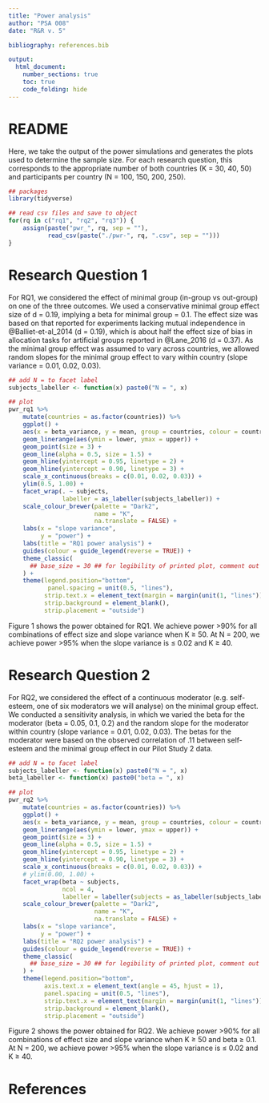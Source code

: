 ```yaml
---
title: "Power analysis"
author: "PSA 008"
date: "R&R v. 5"

bibliography: references.bib  

output:
  html_document:
    number_sections: true
    toc: true
    code_folding: hide
---
```


# README {-}

Here, we take the output of the power simulations and generates the plots used to determine the sample size. For each research question, this corresponds to the appropriate number of both countries (K = 30, 40, 50) and participants per country (N = 100, 150, 200, 250).

```r
## packages
library(tidyverse)

## read csv files and save to object
for(rq in c("rq1", "rq2", "rq3")) {
    assign(paste("pwr_", rq, sep = ""), 
           read_csv(paste("./pwr-", rq, ".csv", sep = "")))
}

```

# Research Question 1

For RQ1, we considered the effect of minimal group (in-group vs out-group) on one of the three outcomes. We used a conservative minimal group effect size of d = 0.19, implying a beta for minimal group = 0.1. The effect size was based on that reported for experiments lacking mutual independence in @Balliet-et-al_2014 (d = 0.19), which is about half the effect size of bias in allocation tasks for artificial groups reported in @Lane_2016 (d = 0.37). As the minimal group effect was assumed to vary across countries, we allowed random slopes for the minimal group effect to vary within country (slope variance = 0.01, 0.02, 0.03). 

```r
## add N = to facet label 
subjects_labeller <- function(x) paste0("N = ", x)

## plot
pwr_rq1 %>%
    mutate(countries = as.factor(countries)) %>%
    ggplot() +
    aes(x = beta_variance, y = mean, group = countries, colour = countries) +
    geom_linerange(aes(ymin = lower, ymax = upper)) +
    geom_point(size = 3) +
    geom_line(alpha = 0.5, size = 1.5) +
    geom_hline(yintercept = 0.95, linetype = 2) +
    geom_hline(yintercept = 0.90, linetype = 3) +
    scale_x_continuous(breaks = c(0.01, 0.02, 0.03)) +
    ylim(0.5, 1.00) +
    facet_wrap(. ~ subjects,
               labeller = as_labeller(subjects_labeller)) +
    scale_colour_brewer(palette = "Dark2",
                        name = "K",
                        na.translate = FALSE) +
    labs(x = "slope variance",
         y = "power") +
    labs(title = "RQ1 power analysis") +
    guides(colour = guide_legend(reverse = TRUE)) +
    theme_classic(
      ## base_size = 30 ## for legibility of printed plot, comment out size
    ) +
    theme(legend.position="bottom",
           panel.spacing = unit(0.5, "lines"),
          strip.text.x = element_text(margin = margin(unit(1, "lines"))),
          strip.background = element_blank(),
          strip.placement = "outside")

```

Figure 1 shows the power obtained for RQ1. We achieve power >90% for all combinations of effect size and slope variance when K ≥ 50. At N = 200, we achieve power >95% when the slope variance is ≤ 0.02 and K ≥ 40.

# Research Question 2

For RQ2, we considered the effect of a continuous moderator (e.g. self-esteem, one of six moderators we will analyse) on the minimal group effect. We conducted a sensitivity analysis, in which we varied the beta for the moderator (beta = 0.05, 0.1, 0.2) and the random slope for the moderator within country (slope variance = 0.01, 0.02, 0.03). The betas for the moderator were based on the observed correlation of .11 between self-esteem and the minimal group effect in our Pilot Study 2 data. 

```r
## add N = to facet label 
subjects_labeller <- function(x) paste0("N = ", x)
beta_labeller <- function(x) paste0("beta = ", x)

## plot
pwr_rq2 %>%
    mutate(countries = as.factor(countries)) %>%
    ggplot() +
    aes(x = beta_variance, y = mean, group = countries, colour = countries) +
    geom_linerange(aes(ymin = lower, ymax = upper)) +
    geom_point(size = 3) +
    geom_line(alpha = 0.5, size = 1.5) +
    geom_hline(yintercept = 0.95, linetype = 2) +
    geom_hline(yintercept = 0.90, linetype = 3) +
    scale_x_continuous(breaks = c(0.01, 0.02, 0.03)) +
    # ylim(0.00, 1.00) +
    facet_wrap(beta ~ subjects,
               ncol = 4,
               labeller = labeller(subjects = as_labeller(subjects_labeller), beta = as_labeller(beta_labeller))) +
    scale_colour_brewer(palette = "Dark2",
                        name = "K",
                        na.translate = FALSE) +
    labs(x = "slope variance",
         y = "power") +
    labs(title = "RQ2 power analysis") +
    guides(colour = guide_legend(reverse = TRUE)) +
    theme_classic(
      ## base_size = 30 ## for legibility of printed plot, comment out size
    ) +
    theme(legend.position="bottom",
          axis.text.x = element_text(angle = 45, hjust = 1),
          panel.spacing = unit(0.5, "lines"),
          strip.text.x = element_text(margin = margin(unit(1, "lines"))),
          strip.background = element_blank(),
          strip.placement = "outside")
```

Figure 2 shows the power obtained for RQ2. We achieve power >90% for all combinations of effect size and slope variance when K ≥ 50 and beta ≥ 0.1. At N = 200, we achieve power >95% when the slope variance is ≤ 0.02 and K ≥ 40.


# References {-}

<div id="refs"></div>